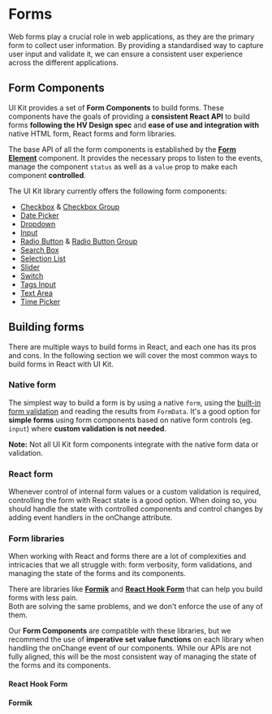 
<Meta title="Guides/Forms/Guide" />

# Forms

Web forms play a crucial role in web applications, as they are the primary form to collect user information.
By providing a standardised way to capture user input and validate it, we can ensure a consistent user experience across the different applications.

## Form Components

UI Kit provides a set of **Form Components** to build forms. These components have the goals of providing a **consistent React API** to build forms **following the HV Design spec** and
**ease of use and integration with** native HTML form, React forms and form libraries.

The base API of all the form components is established by the **[Form Element](https://lumada-design.github.io/uikit/master/?path=/docs/guides-forms-form-element--docs)** component.
It provides the necessary props to listen to the events, manage the component `status` as well as a `value` prop to make each component **controlled**.

The UI Kit library currently offers the following form components:

- [Checkbox](./?path=/docs/components-checkbox-checkbox--docs) & [Checkbox Group](./?path=/docs/components-checkbox-checkbox-group--docs)
- [Date Picker](./?path=/docs/components-date-picker--docs)
- [Dropdown](./?path=/docs/components-dropdown--docs)
- [Input](./?path=/docs/components-input--docs)
- [Radio Button](./?path=/docs/components-radio-radio--docs) & [Radio Button Group](./?path=/docs/components-radio-radio-group--docs)
- [Search Box](./?path=/docs/components-input-search-box--docs)
- [Selection List](./?path=/docs/components-list-selection-list--docs)
- [Slider](./?path=/docs/components-slider--docs)
- [Switch](./?path=/docs/components-switch--docs)
- [Tags Input](./?path=/docs/components-tag-tags-input--docs)
- [Text Area](./?path=/docs/components-text-area--docs)
- [Time Picker](./?path=/docs/components-time-picker--docs)

## Building forms

There are multiple ways to build forms in React, and each one has its pros and cons. In the following section we will cover the most common ways to build forms in React with UI Kit.

### Native form

The simplest way to build a form is by using a native `form`, using the [built-in form validation](https://developer.mozilla.org/en-US/docs/Learn/Forms/Form_validation#using_built-in_form_validation)
and reading the results from `FormData`.
It's a good option for **simple forms** using form components based on native form controls (eg. `input`) where **custom validation is not needed**.

**Note:** Not all UI Kit form components integrate with the native form data or validation.

<Canvas>
  <Story name="Native Form" story={FormSamples.NativeFormStory} />
</Canvas>

### React form

Whenever control of internal form values or a custom validation is required, controlling the form with React state is a good option.
When doing so, you should handle the state with controlled components and control changes by adding event handlers in the onChange attribute.

<Canvas>
  <Story name="React Form" story={FormSamples.ReactFormStory} />
</Canvas>

### Form libraries

When working with React and forms there are a lot of complexities and intricacies that we all struggle with: form verbosity, form validations, and managing the state of the forms and its components.

There are libraries like **[Formik](https://formik.org/)** and **[React Hook Form](https://react-hook-form.com/)** that can help you build forms with less pain.  
Both are solving the same problems, and we don't enforce the use of any of them.

Our **Form Components** are compatible with these libraries, but we recommend the use of **imperative set value functions** on each library when handling the onChange event of our components.
While our APIs are not fully aligned, this will be the most consistent way of managing the state of the forms and its components.

#### React Hook Form

<Canvas>
  <Story name="React Hook Form" story={FormSamples.ReactHookFormStory} />
</Canvas>

#### Formik

<Canvas>
  <Story name="Formik" story={FormSamples.FormikStory} />
</Canvas>
